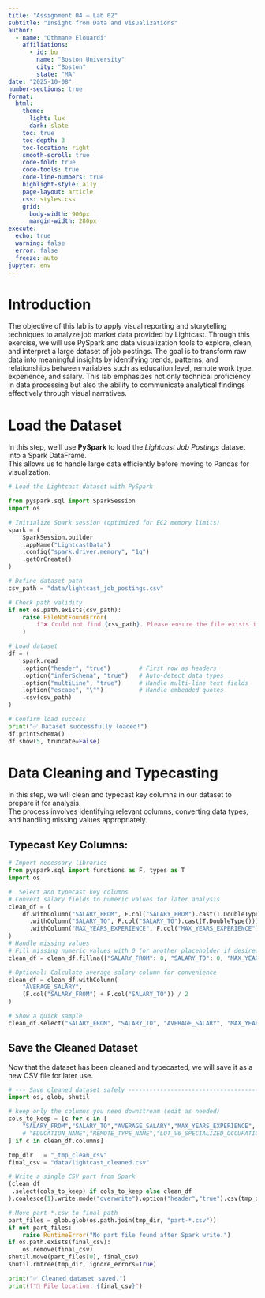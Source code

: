 ```yaml
---
title: "Assignment 04 — Lab 02"
subtitle: "Insight from Data and Visualizations"
author:
  - name: "Othmane Elouardi"
    affiliations:
      - id: bu
        name: "Boston University"
        city: "Boston"
        state: "MA"
date: "2025-10-08"
number-sections: true
format:
  html:
    theme:
      light: lux
      dark: slate
    toc: true
    toc-depth: 3
    toc-location: right
    smooth-scroll: true
    code-fold: true
    code-tools: true
    code-line-numbers: true
    highlight-style: a11y
    page-layout: article
    css: styles.css
    grid:
      body-width: 900px
      margin-width: 280px
execute:
  echo: true
  warning: false
  error: false
  freeze: auto
jupyter: env
---
```


# Introduction
The objective of this lab is to apply visual reporting and storytelling techniques to analyze job market data provided by Lightcast. Through this exercise, we will use PySpark and data visualization tools to explore, clean, and interpret a large dataset of job postings. The goal is to transform raw data into meaningful insights by identifying trends, patterns, and relationships between variables such as education level, remote work type, experience, and salary. This lab emphasizes not only technical proficiency in data processing but also the ability to communicate analytical findings effectively through visual narratives.

# Load the Dataset

In this step, we’ll use **PySpark** to load the *Lightcast Job Postings* dataset into a Spark DataFrame.  
This allows us to handle large data efficiently before moving to Pandas for visualization.









```python
# Load the Lightcast dataset with PySpark

from pyspark.sql import SparkSession
import os

# Initialize Spark session (optimized for EC2 memory limits)
spark = (
    SparkSession.builder
    .appName("LightcastData")
    .config("spark.driver.memory", "1g")
    .getOrCreate()
)

# Define dataset path
csv_path = "data/lightcast_job_postings.csv"

# Check path validity
if not os.path.exists(csv_path):
    raise FileNotFoundError(
        f"❌ Could not find {csv_path}. Please ensure the file exists in the data/ folder."
    )

# Load dataset
df = (
    spark.read
    .option("header", "true")        # First row as headers
    .option("inferSchema", "true")   # Auto-detect data types
    .option("multiLine", "true")     # Handle multi-line text fields
    .option("escape", "\"")          # Handle embedded quotes
    .csv(csv_path)
)

# Confirm load success
print("✅ Dataset successfully loaded!")
df.printSchema()
df.show(5, truncate=False)

```

# Data Cleaning and Typecasting

In this step, we will clean and typecast key columns in our dataset to prepare it for analysis.  
The process involves identifying relevant columns, converting data types, and handling missing values appropriately.

## Typecast Key Columns:

```python
# Import necessary libraries
from pyspark.sql import functions as F, types as T
import os

#  Select and typecast key columns
# Convert salary fields to numeric values for later analysis
clean_df = (
    df.withColumn("SALARY_FROM", F.col("SALARY_FROM").cast(T.DoubleType()))
      .withColumn("SALARY_TO", F.col("SALARY_TO").cast(T.DoubleType()))
      .withColumn("MAX_YEARS_EXPERIENCE", F.col("MAX_YEARS_EXPERIENCE").cast(T.DoubleType()))
)
# Handle missing values
# Fill missing numeric values with 0 (or another placeholder if desired)
clean_df = clean_df.fillna({"SALARY_FROM": 0, "SALARY_TO": 0, "MAX_YEARS_EXPERIENCE": 0})

# Optional: Calculate average salary column for convenience
clean_df = clean_df.withColumn(
    "AVERAGE_SALARY",
    (F.col("SALARY_FROM") + F.col("SALARY_TO")) / 2
)

# Show a quick sample
clean_df.select("SALARY_FROM", "SALARY_TO", "AVERAGE_SALARY", "MAX_YEARS_EXPERIENCE").show(5, truncate=False)

```

## Save the Cleaned Dataset
Now that the dataset has been cleaned and typecasted, we will save it as a new CSV file for later use.


```python

# --- Save cleaned dataset safely ---------------------------------------------
import os, glob, shutil

# keep only the columns you need downstream (edit as needed)
cols_to_keep = [c for c in [
    "SALARY_FROM","SALARY_TO","AVERAGE_SALARY","MAX_YEARS_EXPERIENCE",
    # "EDUCATION_NAME","REMOTE_TYPE_NAME","LOT_V6_SPECIALIZED_OCCUPATION_NAME",
] if c in clean_df.columns]

tmp_dir   = "_tmp_clean_csv"
final_csv = "data/lightcast_cleaned.csv"

# Write a single CSV part from Spark
(clean_df
 .select(cols_to_keep) if cols_to_keep else clean_df
).coalesce(1).write.mode("overwrite").option("header","true").csv(tmp_dir)

# Move part-*.csv to final path
part_files = glob.glob(os.path.join(tmp_dir, "part-*.csv"))
if not part_files:
    raise RuntimeError("No part file found after Spark write.")
if os.path.exists(final_csv):
    os.remove(final_csv)
shutil.move(part_files[0], final_csv)
shutil.rmtree(tmp_dir, ignore_errors=True)

print("✅ Cleaned dataset saved.")
print(f"📁 File location: {final_csv}")


```



